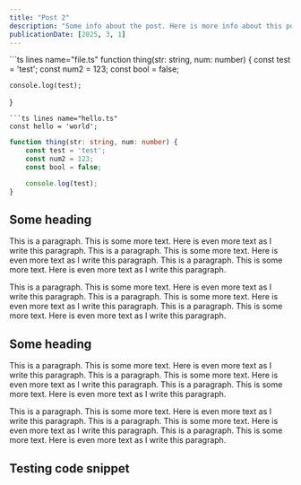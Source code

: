 ```yaml
---
title: "Post 2"
description: "Some info about the post. Here is more info about this post. Here is some extra info about the post as well."
publicationDate: [2025, 3, 1]
---
```


<Tabs>
```ts lines name="file.ts"
function thing(str: string, num: number) {
	const test = 'test';
	const num2 = 123;
	const bool = false;

	console.log(test);
}
```
```ts lines name="hello.ts"
const hello = 'world';
```
</Tabs>

```ts lines name="file.ts"
function thing(str: string, num: number) {
	const test = 'test';
	const num2 = 123;
	const bool = false;

	console.log(test);
}
```

## Some heading

This is a paragraph. This is some more text. Here is even more text as I write this paragraph. This is a paragraph. This is some more text. Here is even more text as I write this paragraph. This is a paragraph. This is some more text. Here is even more text as I write this paragraph.

This is a paragraph. This is some more text. Here is even more text as I write this paragraph. This is a paragraph. This is some more text. Here is even more text as I write this paragraph. This is a paragraph. This is some more text. Here is even more text as I write this paragraph.

## Some heading

This is a paragraph. This is some more text. Here is even more text as I write this paragraph. This is a paragraph. This is some more text. Here is even more text as I write this paragraph. This is a paragraph. This is some more text. Here is even more text as I write this paragraph.

This is a paragraph. This is some more text. Here is even more text as I write this paragraph. This is a paragraph. This is some more text. Here is even more text as I write this paragraph. This is a paragraph. This is some more text. Here is even more text as I write this paragraph.

## Testing code snippet
